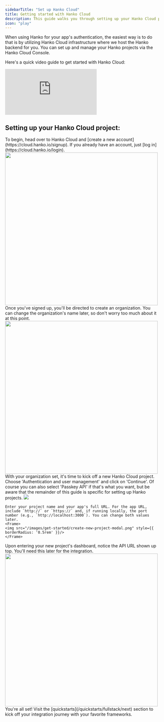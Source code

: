 ```yaml
---
sidebarTitle: "Set up Hanko Cloud"
title: Getting started with Hanko Cloud
description: This guide walks you through setting up your Hanko Cloud project and obtaining your API key to integrate Hanko into your app.
icon: "play"
---
```


When using Hanko for your app's authentication, the easiest way is to do that is by utilizing Hanko Cloud infrastructure where we host the Hanko backend for you. You can set up and manage your Hanko projects via the Hanko Cloud Console. 

Here's a quick video guide to get started with Hanko Cloud:

<Frame>
  <iframe
    className="w-full aspect-video"
    src="https://www.youtube.com/embed/dSeYqEhqZc0?si=anD8PLuU7khVRfDw"
    title="Setup Hanko Cloud"
    frameBorder="0"
    allow="accelerometer; autoplay; clipboard-write; encrypted-media; gyroscope; picture-in-picture"
    allowFullScreen
  ></iframe>
</Frame>

<br />

## Setting up your Hanko Cloud project:

<Steps>
<Step title="Sign up to Hanko Cloud">
    To begin, head over to Hanko Cloud and [create a new account](https://cloud.hanko.io/signup). If you already have an account, just [log in](https://cloud.hanko.io/login).
    <Frame>
    <img width="500" src="/images/get-started/create-acc.png" />
    </Frame>
</Step>
<Step title="Set up your organization">
    Once you've signed up, you'll be directed to create an organization. You can change the organization's name later, so don't worry too much about it at this point.
    <Frame>
    <img width="500" src="/images/get-started/create-org.png" />
    </Frame>
</Step>
<Step title="Create a new project">
    With your organization set, it's time to kick off a new Hanko Cloud project. Choose 'Authentication and user management' and click on 'Continue'. Of course you can also select 'Passkey API' if that's what you want, but be aware that the remainder of this guide is specific for setting up Hanko projects.
    <Frame>
    <img src="/images/get-started/create-proj.png" style={{ borderRadius: '0.5rem' }}/>
    </Frame>
    
    Enter your project name and your app's full URL. For the app URL, include `http://` or `https://` and, if running locally, the port number (e.g., `http://localhost:3000`). You can change both values later.
    <Frame>
    <img src="/images/get-started/create-new-project-modal.png" style={{ borderRadius: '0.5rem' }}/>
    </Frame>

</Step>
<Step title="Copy the API URL">
    Upon entering your new project's dashboard, notice the API URL shown up top. You'll need this later for the integration.
    <Frame>
    <img width="500" src="/images/get-started/api-url.png" />
    </Frame>
</Step>
<Step title="Dive into integration guides">
    You're all set! Visit the [quickstarts](/quickstarts/fullstack/next) section to kick off your integration journey with your favorite frameworks.
</Step>
</Steps>
